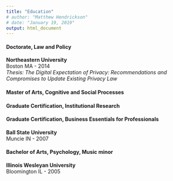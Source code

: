 ```yaml
---
title: "Education"
# author: "Matthew Hendrickson"
# date: "January 19, 2019"
output: html_document
---
```




#### Doctorate, Law and Policy  
**Northeastern University**  
Boston MA - 2014  
*Thesis: The Digital Expectation of Privacy: Recommendations and Compromises to Update Existing Privacy Law*



#### Master of Arts, Cognitive and Social Processes  
#### Graduate Certification, Institutional Research  
#### Graduate Certification, Business Essentials for Professionals  
**Ball State University**  
Muncie IN - 2007



#### Bachelor of Arts, Psychology, Music minor  
**Illinois Wesleyan University**  
Bloomington IL - 2005  
